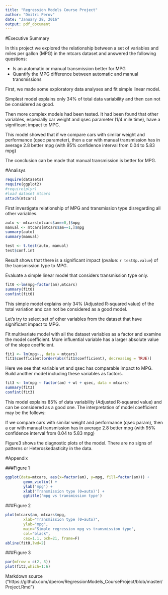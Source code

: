 ```yaml
---
title: "Regression Models Course Project"
author: "Dmitri Perov"
date: "January 28, 2016"
output: pdf_document
---
```

#Executive Summary

In this project we explored the relationship  between a set of variables and miles per gallon (MPG) in the mtcars dataset and answered the following questions: 

* Is an automatic or manual transmission better for MPG
* Quantify the MPG difference between automatic and manual transmissions

First, we made some exploratory data analyses and fit simple linear model.

Simplest model explains only 34% of total data variability and then can not be considered as good. 

Then more complex models had been tested. It had been found that other variables, especially car weight and qsec parameter (1/4 mile time), have a significant impact to MPG.

This model showed that if we compare cars with similar weight and performance (qsec parameter), then a car with manual transmission has in average 2.8 better mpg (with 95% confidence interval from 0.04 to 5.83 mpg) 

The conclusion can be made that manual transmission is better for MPG.

#Analisys
```r
require(datasets)
require(ggplot2)
#require(plyr)
#load dataset mtcars
attach(mtcars)
```

First investigate relationship of MPG and transmission type disregarding all other variables.

```r
auto <- mtcars[mtcars$am==0,]$mpg 
manual <- mtcars[mtcars$am==1,]$mpg
summary(auto)
summary(manual)

test <- t.test(auto, manual)
test$conf.int

```

Result shows that there is a significant impact (pvalue: `r test$p.value`) of the transmission type to MPG.


Evaluate a simple linear model that considers transmission type only.

```r
fit0 <-lm(mpg~factor(am),mtcars)
summary(fit0)
confint(fit0)
```


This simple model explains only 34% (Adjusted R-squared value) of the total variation and can not be considered as a good model.


Let's try to select set of other variables from the dataset that have significant impact to MPG.

Fit multivariate model with all the dataset variables as a factor and
examine the model coefficient. More influential variable has a larger absolute value of the slope coefficient.


```r
fit1 <- lm(mpg~., data = mtcars)
fit1$coefficient[order(abs(fit1$coefficient), decreasing = TRUE)]

```

Here we see that variable wt and qsec has comparable impact to MPG.
Build another model including these variables as factors.

```r
fit3 <- lm(mpg ~ factor(am) + wt + qsec, data = mtcars)
summary(fit3)
confint(fit3)
```

This model explains 85% of data variability (Adjusted R-squared value) and can be considered as a good one.
The interpretation of model coefficient may be the follows:

If we compare cars with similar weight and performance (qsec param), then a car with manual transmission has in average 2.8 better mpg (with 95% confidence interval from 0.04 to 5.83 mpg) 

Figure3 shows the diagnostic plots of the model. There are no signs of
patterns or Heteroskedasticity in the data.


#Appendix


###Figure 1
```r
ggplot(data=mtcars, aes(x=factor(am), y=mpg, fill=factor(am))) +
        geom_violin() +
        ylab('mpg') + 
        xlab('Transmission type (0=auto)') + 
        ggtitle('mpg vs transmission type')
```


###Figure 2
```r
plot(mtcars$am, mtcars$mpg,
        xlab="Transmission type (0=auto)",
        ylab="mpg",
        main="Simple regression mpg vs transmission type",
        col="black",
        cex=1.1, pch=21, frame=F)
abline(fit0,lwd=2)
```


###Figure 3
```r
par(mfrow = c(2, 3))
plot(fit3,which=1:6)
```

Markdown source
("https://github.com/dperov/RegressionModels_CourseProject/blob/master/Project.Rmd")
